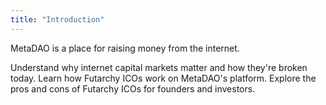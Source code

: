 ```yaml
---
title: "Introduction"
---
```


MetaDAO is a place for raising money from the internet.

<Card title="Motivation" icon="sparkles" horizontal>
  Understand why internet capital markets matter and how they're broken today.
</Card>

<Columns cols={2}>
  <Card title="How it works" icon="gear" horizontal href="/api-reference/introduction">
    Learn how Futarchy ICOs work on MetaDAO's platform.
  </Card>
  <Card title="Trade-offs" icon="sparkles" horizontal>
    Explore the pros and cons of Futarchy ICOs for founders and investors.
  </Card>
</Columns>